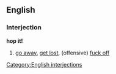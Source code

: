 ==English==
===Interjection===
'''hop it!'''
#[[go away]], [[get lost]], (offensive) [[fuck off]]
[[Category:English interjections]]